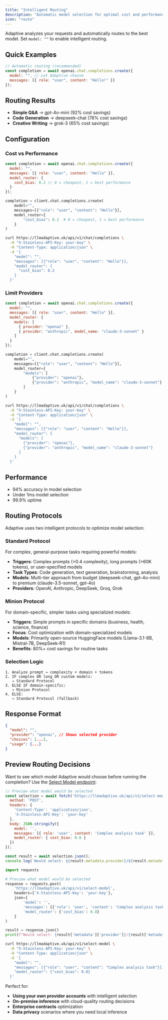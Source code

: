 ```yaml
---
title: "Intelligent Routing"
description: "Automatic model selection for optimal cost and performance"
icon: "route"
---
```


Adaptive analyzes your requests and automatically routes to the best model. Set `model: ""` to enable intelligent routing.

## Quick Examples

```javascript
// Automatic routing (recommended)
const completion = await openai.chat.completions.create({
  model: "", // Let Adaptive choose
  messages: [{ role: "user", content: "Hello!" }]
});
```

## Routing Results

- **Simple Q&A** → gpt-4o-mini (92% cost savings)
- **Code Generation** → deepseek-chat (78% cost savings)  
- **Creative Writing** → grok-3 (65% cost savings)

## Configuration

### Cost vs Performance

<CodeGroup>

```javascript JavaScript
const completion = await openai.chat.completions.create({
  model: "",
  messages: [{ role: "user", content: "Hello" }],
  model_router: {
    cost_bias: 0.2 // 0 = cheapest, 1 = best performance
  }
});
```

```python Python
completion = client.chat.completions.create(
    model="",
    messages=[{"role": "user", "content": "Hello"}],
    model_router={
        "cost_bias": 0.2  # 0 = cheapest, 1 = best performance
    }
)
```

```bash cURL
curl https://llmadaptive.uk/api/v1/chat/completions \
  -H "X-Stainless-API-Key: your-key" \
  -H "Content-Type: application/json" \
  -d '{
    "model": "",
    "messages": [{"role": "user", "content": "Hello"}],
    "model_router": {
      "cost_bias": 0.2
    }
  }'
```

</CodeGroup>

### Limit Providers

<CodeGroup>

```javascript JavaScript
const completion = await openai.chat.completions.create({
  model: "",
  messages: [{ role: "user", content: "Hello" }],
  model_router: {
    models: [
      { provider: "openai" },
      { provider: "anthropic", model_name: "claude-3-sonnet" }
    ]
  }
});
```

```python Python
completion = client.chat.completions.create(
    model="",
    messages=[{"role": "user", "content": "Hello"}],
    model_router={
        "models": [
            {"provider": "openai"},
            {"provider": "anthropic", "model_name": "claude-3-sonnet"}
        ]
    }
)
```

```bash cURL
curl https://llmadaptive.uk/api/v1/chat/completions \
  -H "X-Stainless-API-Key: your-key" \
  -H "Content-Type: application/json" \
  -d '{
    "model": "",
    "messages": [{"role": "user", "content": "Hello"}],
    "model_router": {
      "models": [
        {"provider": "openai"},
        {"provider": "anthropic", "model_name": "claude-3-sonnet"}
      ]
    }
  }'
```

</CodeGroup>

## Performance

- 94% accuracy in model selection
- Under 1ms model selection
- 99.9% uptime

## Routing Protocols

Adaptive uses two intelligent protocols to optimize model selection:

### Standard Protocol
For complex, general-purpose tasks requiring powerful models:

- **Triggers**: Complex prompts (>0.4 complexity), long prompts (>60K tokens), or user-specified models
- **Task Types**: Code generation, text generation, brainstorming, analysis
- **Models**: Multi-tier approach from budget (deepseek-chat, gpt-4o-mini) to premium (claude-3.5-sonnet, gpt-4o)
- **Providers**: OpenAI, Anthropic, DeepSeek, Groq, Grok

### Minion Protocol  
For domain-specific, simpler tasks using specialized models:

- **Triggers**: Simple prompts in specific domains (business, health, science, finance)
- **Focus**: Cost optimization with domain-specialized models
- **Models**: Primarily open-source HuggingFace models (Llama-3.1-8B, Mistral-7B, DeepSeek-R1)
- **Benefits**: 80%+ cost savings for routine tasks

### Selection Logic

```
1. Analyze prompt → complexity + domain + tokens
2. IF complex OR long OR custom models:
   → Standard Protocol
3. ELSE IF domain-specific:
   → Minion Protocol
4. ELSE:
   → Standard Protocol (fallback)
```

## Response Format

```json
{
  "model": "",
  "provider": "openai", // Shows selected provider
  "choices": [...],
  "usage": {...}
}
```

## Preview Routing Decisions

Want to see which model Adaptive would choose before running the completion? Use the [Select Model endpoint](/api-reference/select-model):

<CodeGroup>

```javascript JavaScript
// Preview what model would be selected
const selection = await fetch('https://llmadaptive.uk/api/v1/select-model', {
  method: 'POST',
  headers: { 
    'Content-Type': 'application/json',
    'X-Stainless-API-Key': 'your-key' 
  },
  body: JSON.stringify({
    model: '',
    messages: [{ role: 'user', content: 'Complex analysis task' }],
    model_router: { cost_bias: 0.8 }
  })
});

const result = await selection.json();
console.log(`Would select: ${result.metadata.provider}/${result.metadata.model}`);
```

```python Python
import requests

# Preview what model would be selected
response = requests.post(
    'https://llmadaptive.uk/api/v1/select-model',
    headers={'X-Stainless-API-Key': 'your-key'},
    json={
        'model': '',
        'messages': [{'role': 'user', 'content': 'Complex analysis task'}],
        'model_router': {'cost_bias': 0.8}
    }
)

result = response.json()
print(f"Would select: {result['metadata']['provider']}/{result['metadata']['model']}")
```

```bash cURL
curl https://llmadaptive.uk/api/v1/select-model \
  -H "X-Stainless-API-Key: your-key" \
  -H "Content-Type: application/json" \
  -d '{
    "model": "",
    "messages": [{"role": "user", "content": "Complex analysis task"}],
    "model_router": {"cost_bias": 0.8}
  }'
```

</CodeGroup>

Perfect for:
- **Using your own provider accounts** with intelligent selection
- **On-premise inference** with cloud-quality routing decisions
- **Enterprise contracts** optimization
- **Data privacy** scenarios where you need local inference

